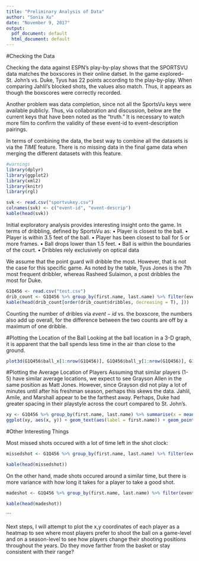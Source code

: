 ```yaml
---
title: "Preliminary Analysis of Data"
author: "Sonia Xu"
date: "November 9, 2017"
output:
  pdf_document: default
  html_document: default
---
```


#Checking the Data

Checking the data against ESPN's play-by-play shows that the SPORTSVU data matches the boxscores in their online datset. In the game explored--St. John's vs. Duke, Tyus has 22 points according to the play-by-play. When comparing Jahlil's blocked shots, the values also match. Thus, it appears as though the boxscores were correctly recorded.

Another problem was data completion, since not all the SportsVu keys were available publicly. Thus, via collaboration and discussion, below are the current keys that have been noted as the "truth." It is necessary to watch more film to confirm the validity of these event-id to event-description pairings.

In terms of combining the data, the best way to combine all the datasets is via the $TIME$ feature. There is no missing data in the final game data when merging the different datasets with this feature.

```r
#warnings
library(dplyr)
library(ggplot2)
library(xml2)
library(knitr)
library(rgl)
```

```r
svk <- read.csv("sportvukey.csv")
colnames(svk) <- c("event-id", "event-descrip")
kable(head(svk))
```

Initial exploratory analysis provides interesting insight onto the game. In terms of dribbling, defined by SportsVu as: 
•	Player is closest to the ball.
•	Player is within 3.5 feet of the ball.
•	Player has been closest to ball for 5 or more frames.
•	Ball drops lower than 1.5 feet.
•	Ball is within the boundaries of the court.
•	Dribbles rely exclusively on optical data

We assume that the point guard will dribble the most. However, that is not the case for this specific game. As noted by the table, Tyus Jones is the 7th most frequent dribbler, whereas Rasheed Sulaimon, a post dribbles the most for Duke.

```r
G1Q456 <- read.csv("test.csv")
drib_count <- G1Q456 %>% group_by(first.name, last.name) %>% filter(event.descrip == "dribble") %>% summarise(dribbles = mean(as.numeric(dribbles), na.rm = T), drib_calc = n())
kable(head(drib_count[order(drib_count$dribbles, decreasing = T), ]))
```

Counting the number of dribles via $event-id$ vs. the boxscore, the numbers also add up overall, for the difference between the two counts are off by a maximum of one dribble.


#Plotting the Location of the Ball
Looking at the ball location in a 3-D graph, it is apparent that the ball spends less time in the air than close to the ground. 

```r
plot3d(G1Q456$ball_x[1:nrow(G1Q456)], G1Q456$ball_y[1:nrow(G1Q456)], G1Q456$ball_z[1:nrow(G1Q456)])
```

#Plotting the Average Location of Players
Assuming that similar players (1-5) have similar average locations, we expect to see Grayson Allen in the same position as Matt Jones. However, since Grayson did not play a lot of minutes until after his freshman season, perhaps this skews the data. Jahlil, Amile, and Marshall appear to be the farthest away. Perhaps, Duke had greater spacing in their playstyle across the court compared to St. John's.
```r
xy <- G1Q456 %>% group_by(first.name, last.name) %>% summarise(x = mean(as.numeric(p1_x)), y = mean(as.numeric(p1_y)))
ggplot(xy, aes(x, y)) + geom_text(aes(label = first.name)) + geom_point() + ggtitle("Average Location of Players")
```

#Other Interesting Things

Most missed shots occured with a lot of time left in the shot clock:

```r
missedshot <- G1Q456 %>% group_by(first.name, last.name) %>% filter(event.descrip == "missed shot") %>% summarise(shot_time = mean(as.numeric(shot.clock.x)))

kable(head(missedshot))
```

On the other hand, made shots occured around a similar time, but there is more variance with how long it takes for a player to take a good shot. 
```r
madeshot <- G1Q456 %>% group_by(first.name, last.name) %>% filter(event.descrip == "made shot") %>% summarise(shot_time = mean(as.numeric(shot.clock.x)))

kable(head(madeshot))
```
```

Next steps, I will attempt to plot the x,y coordinates of each player as a heatmap to see where most players prefer to shoot the ball on a game-level and on a season-level to see how players change their shooting positions throughout the years. Do they move farther from the basket or stay consistent with their range?
